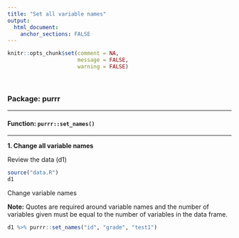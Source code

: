 ```yaml
---
title: "Set all variable names"
output: 
  html_document:
    anchor_sections: FALSE
---
```


```r
knitr::opts_chunk$set(comment = NA,
                      message = FALSE,
                      warning = FALSE)
```

<br>

### Package: purrr

---

#### Function: `purrr::set_names()`

---

**1\. Change all variable names**

Review the data (d1)

```r

source("data.R")
d1

```

Change variable names

**Note:** Quotes are required around variable names and the number of variables given must be equal to the number of variables in the data frame.

```r

d1 %>% purrr::set_names("id", "grade", "test1")

```

